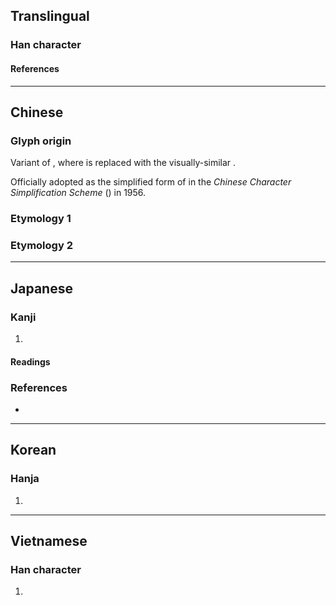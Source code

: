 {{also|別}}
{{character info/new}}
==Translingual==

===Han character===
{{Han char|rn=18|rad=刀|as=05|sn=7|four=|canj=RSLN,XRSLN|ids=⿰另刂}}

====References====
{{Han ref|kx=0138.281|dkj=01925|hdz=10328.130|uh=522B}}

----

==Chinese==

===Glyph origin===
Variant of {{zh-l|*別}}, where {{zh-l|*𠮠}} is replaced with the visually-similar {{zh-l|*另}}.

Officially adopted as the simplified form of {{zh-l|*彆}} in the ''Chinese Character Simplification Scheme'' ({{w2|zh|pref=《|s:漢字簡化方案|漢字簡化方案|suf=》}}) in 1956.

===Etymology 1===
{{zh-see|別|sv}}

===Etymology 2===
{{zh-see|彆}}

----

==Japanese==

===Kanji===
{{ja-kanji|grade=|rs=刀05}}

# {{alternative form of|ja|別}}

====Readings====
{{ja-readings
|on=べつ, べち
|kun=わかれる, わける, わかれ
}}

===References===
* {{R:Koseki Moji|022700}}

----

==Korean==

===Hanja===
{{ko-hanja|별}}

# {{rfdef|ko|sort=刀05}}

----

==Vietnamese==

===Han character===
{{vi-readings|reading=[[biệt]]|rs=刀05}}

# {{rfdef|vi|sort=刀05}}